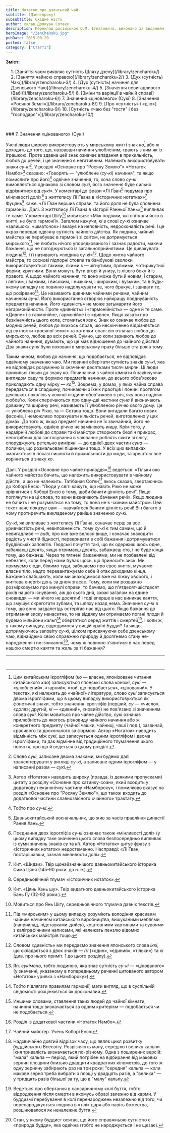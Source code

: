 ```yaml
---
title: Нотатки про дзенський чай
subtitle: (Дзентяроку)
subsubtitle: Східне місто
author: склав Дзякуан Сотаку
description: Переклад російською О.М. Ігнатовича, виконано за виданням «Тядо котен дзенсю» («Повна збірка класичних трактатів Шляху Чаю»)
heroImage: "/ZenChaRoku.jpg"
pubDate: 2015-08-20
posted: false
category: ["Статті"]
---
```


**Зміст:**
<section style="padding-left: 1rem;">
1. [Заняття чаєм виявляє сутність Шляху дзену](/library/zencharoku/)
2. [Заняття чайною справою](/library/zencharoku-2/)
3. [Дух (сутність) Чаю](/library/zencharoku-3/)
4. [Дух (сутність) начиння для Дзенського Чаю](/library/zencharoku-4/)
5. [Значення невигадливого (Вабі)](/library/zencharoku-5/)
6. [Зміни та варіяції в чайній справі](/library/zencharoku-6/)
7. Значення «цінованого» (Сукі)
8. [Значення «Росяної Землі»](/library/zencharoku-8/)
9. [Про «сутність» і «дію»](/library/zencharoku-9/)
10. [Сутність «чаю без "гостя" і без "господаря"»](/library/zencharoku-10/)
</section>

<p>&nbsp;</p>
### 7. Значення «цінованого» (Сукі)

Учені люди широко використовують у мирському житті знак _ко_[^1] або ж доходять до того, що, назвавши начиння улюбленим, грають з ним як із іграшкою. Проте здавна цей знак означає впадання в прихильність, любов до речей, і це значення є негативним. Належить використовувати знаки _су-кі_[^2]. У розділі «Основне про "Росяну Землю"» «Нотаток Намбо»[^3] сказано: «Говорять — "улюблене (_су-кі_) начиння", та якщо помислити про його[^4] одвічне значення, то, хоча слово _су-кі_ вимовляється однаково зі словом _сукі_, його значення буде сильно відрізнятися від _сукі_». У коментарі до фрази «Лі Ґван[^5] подумав про мінливості долі»[^6] з життєпису Лі Ґвана в «Історичних нотатках»[^7] Фуцянь[^8] каже: «Лі Ґван вершив справи, та його доля не була сповнена гармонії». Далі. З життєпису Лі Ґвана в «Історії Ранньої Хань»[^9] випливає те саме. У коментарі Шіґу[^10] мовиться: «Між подіями, які спіткали його в житті, не було гармонії». Загалом кажучи, _кі_ в слові _су-кі_ означає «залишок», «шматочок» і вказує на неповність, недосконалість речі. І це якраз передає одвічну сутність чайного дійства. Як людина, чайний майстер не перебуває в гармонії зі світом, не дотримується мирського[^11], не любить нічого упорядкованого і зазнає радости, маючи бажання, що не погоджуються із загальноприйнятими. Це дивакувата людина[^12], і її називають «людина су-кі»[^13]. Щодо житла чайного майстра, то соснові підпорні стовпи та бамбукові сволоки використовуються такими, якими є — зігнутими, прямими, чотирикутної форми, круглими. Вони можуть бути вгорі й унизу, із лівого боку й із правого. А щодо чайного начиння, то воно може бути й новим, і старим, і легким, і важким, і високим, і низьким, і широким, і вузьким, та в будь-якому випадку не повинно надолужувати те, чого бракує, і зшивати те, що розірвано[^14]. Це називають дивними чайними речами, чайним начинням _су-кі_. Його використання створює найкращу поєднуваність предметів начиння. Його «дивність» не може затьмарити його негармонійности. Проте «дивність» і «гармонійність» — одне й те саме. «Дивне» і є гармонійне, гармонійне і є «дивне». Якщо казати про безкінечність цього кола, стомиться язик. Знак _ко_ означає любов до модних речей, любов до якихось справ, що нескінченно відрізняється від сутности «росяної землі» та хатинки-соан: він означає любов до мирського, любов до всіх речей. Сумно, що коли зазнають любов до чайного начиння, думають, що це має відношення до чайного дійства! Два знаки _су-кі_ були поховані в мирському праху більше ста років тому.

Таким чином, любов до начиння, що подобається, не відповідає одвічному значенню чаю. Ми повинні оберігати сутність знаків _су-кі_, яка не відповідає розумінню їх значення десятками тисяч мирян. Ці люди прихильні тільки до знаку _ко_. Починаючи з чайної кімнати й закінчуючи виглядом саду та формою предметів начиння, до всього обов'язково прикладають одну мірку — _ко_[^15]. Зокрема, у домах, у яких чайна справа передається в спадщину, починаючи з їхніх праотців і понині протягом декількох поколінь у кожної людини обов'язково є річ, яку вона наділяє любов'ю. Коли сперечаються про одну-дві частини _суна_ й визначають довжину та ширину речі, називають її улюбленою річчю свого дому. Це — улюблена річ Рікю, та — Сотана тощо. Вони вигадали багато нових фасонів, і неможливо порахувати кількість речей, виготовлених у цих домах. До того ж, якщо предмет начиння не їх звичайний, його не використовують, однією річчю не замінюють иншу. Крім того, у надмірній любові до справи такі майстри створюють безліч прикрас, непотрібних для застосування в чаюванні: роблять скити зі снігу, споруджують ретельно виміряні — до однієї-двох частин _суна_ — полички, що розмальовані піщинками тощо. У всіх цих випадках змагаються в показі пишноти й прихильности до моди, та зрештою все коріниться в знаку _ко_.

Далі. У розділі «Основне про чайне приладдя»[^16] ведеться: «Тільки око чайного майстра бачить, що належить використовувати в чайному дійстві, а що не належить. Татібаная Соґен[^17] якось сказав, звертаючись до Коборі Енсю: "Люди у світі кажуть, що навіть Рікю не може зрівнятися з Коборі Енсю в тому, щоби бачити цінність речі". Якщо поглянути на ці слова, то вони визначають бачення речі». Якщо людина не бачить і не розуміється на тому, то вона не є чайним майстром. Цей текст наче показує вам — навчайтеся бачити цінність речі! Він багато в чому протиречить викладеному раніше значенню _су-кі_.

_Су-кі_, як випливає з життєпису Лі Ґвана, означає перш за все уривчастість речі, невиповненість, тому _су-кі_ є тим самим, що й невигадливе — _вабі_, про яке вже велося вище, і означає знаходити радість у чистій бідності, перекривати в собі бажання і дотримуватися буддійськіх заповітів. Людські почуття такі, що як одержиш щось одне, забажаєш десять, якщо отримаєш десять, забажаєш сто, і не буде кінця тому, що бажаєш. Через те тягнені бажаннями, ми не позбавлені від небезпек, коли перед нами буває щось, що приносить зиск. Ми прямуємо сюди, біжимо туди, забуваємо про своє життя, мучаємо власне тіло, надто перевантажуємо себе й отак доходимо кінця. Бажання слабшають, коли ми знаходимося вже на ліжку хворого, і життєва енергія день за днем згасає. Тому, коли ми розважно розмірковуємо про минулі справи, то бачимо, що п'ятдесят-шістдесят років нашого існування, аж до сього дня, схожі загалом на єдине сновиддя — ми нічого не досягли! І тоді вперше в нас виникає каяття, що змушує скреготати зубами, та шляху назад нема. Значення _су-кі_ в тому, що воно заздалегідь остерігає нас від цього. Якщо бажання до отримання зиску ненаситне, то на віддяку ми отримаємо погані плоди й будемо мільйони кальп[^18] обертатися серед життів і смертей[^19]. І коли ж, у такому випадку, відродимося у вищій країні Будди? Та якщо, дотримуючись заповіту _су-кі_, цілком присвячуючи себе дзенському чаю, віднайдемо свою справжню природу й досягнемо стану не-народження і не-зникання[^20], чому ж повинно з'явитися в нас перед нашою смертю каяття та жаль за ті бажання?

---


[^1]: Цим китайським ієрогліфом (_ко_ — власне, японізоване читання китайського _хао_) записуються японські слова _кономі_, _сукі_ — «улюблений», «гарний», «той, що подобається», «цінований». У текстах, які належать до «чайної» літератури, слово _сукі_ записується двома ієрогліфами, що в цьому випадку використовуються як фонетичні знаки, тобто значення ієрогліфів (перший, _су_ — «число», «доля»; другий, _кі_ — «дивний», «новий») не пов'язано зі значенням слова _сукі_. Коли мовиться про чайне дійство, _сукі_ означає прилюбність до якогось різновиду чайного начиння або ж конкретного предмету (чайної чашки, чайниці, чаші і под.), зазвичай, красивого та досконалого за формою. Автор «Нотаток» наводить відмінність між _сукі_, що записується одним ієрогліфом і двома ієрогліфами, та дає відмінне від традиційного тлумачення цього поняття, про що й ведеться в цьому розділі.

[^2]: Слово _сукі_, записане двома знаками, ми будемо далі транслітерувати у вигляді _су-кі_, а записане одним ієрогліфом — у написанні разом — _сукі_.

[^3]: Автор «Нотаток» наводить широку (правда, із деякими пропусками) цитату з розділу «Основне про хатинку-соан», який входить у додаткову неканонічну частину «Намбороку», і помилково вказує на розділ «Основне про "Росяну Землю"», що також входить до додаткової частини славнозвісного «чайного» трактату.

[^4]: Тобто про _су-кі_.

[^5]: Давньокитайський воєначальник, що жив за часів правління династії Рання Хань.

[^6]: Поєднання двох ієрогліфів _су-кі_ означає також «мінливості долі» (у цьому випадку таке значення цього слова безпосередньо випливає із суми значень знаків _су_ та _кі_). Автор «Нотаток» цитує фразу з «Історичних нотаток» недостеменно. Насправді: «Лі Ґван, постарішавши, зазнав мінливости долі».

[^7]: Кит. «Шидзи». Твір щонайзначнішого давньокитайського історика Сима Цяня (145-90 роки. до н. е.).

[^8]: Середньовічний тлумач «Історичних нотаток».

[^9]: Кит. «Цянь Хань шу». Твір видатного давньокитайського історика Бань Ґу (32-92 роки.).

[^10]: Мовиться про Янь Шіґу, середньовічного тлумача давніх текстів.

[^11]: Під «мирським» у цьому випадку розуміють володіння красивим чайним начинням китайського виробництва, вишуканими меблями (наприклад, підставками-_дайсу_), коштовними картинами та сувоями з каліграфічними написами, які належать пензлю відомих китайських майстрів тощо.

[^12]: Словом «дивність» ми передаємо значення японського слова _іккі_, що складається з двох знаків — _іті_ («один», «єдиний», «тільки») та _кі_ (див. про нього приміт. 1 до цього розділу).

[^13]: Яп. _сукімоно_, тобто людиною, яка знає сутність _су-кі_ — «цінованого» (у значенні, указаному в попередньому реченні цитованого автором «Нотаток» уривка з «Намбороку»).

[^14]: Тобто підлягати правилам гармонії, мати вигляд, що в суспільній свідомості розцінюється як досконалий.

[^15]: Иншими словами, ставлення таких людей до чайної кімнати, начиння тощо визначається за одним критерієм — подобається чи не подобається.

[^16]: Розділ із додаткової частини «Нотаток Намбо».

[^17]: Чайний майстер. Учень Коборі Енсю

[^18]: Надзвичайно довгий відрізок часу, що являє цикл розвитку буддійського Всесвіту. Розрізняють малу, середню і велику кальпи. Їхня тривалість визначається по-різному. Одна з поширених версій: "мала" кальпа — період, який потрібен на відбирання від макових зернин площини близько двадцяти квадратних кілометрів, до того ж одну зернину забирають раз на три роки; "середня" кальпа — коли макове зерня треба вибрати з площі у двадцять разів, а "велика" — у тридцять разів більшої за ту, що в "малу" кальпу.

[^19]: Ведеться про обертання в сансаричному колі буття, тобто відродження після смерти в якомусь образі залежно від карми. У буддизмі перебування в колі перенароджень незалежно від того, чи перенароджується людина в «тілі» царя або навіть божества, розцінювалося як неналежне буття.

[^20]: Стан, у якому буддист осягає, що його справжньою сутністю є «природа будди», яка одвічна (тобто не народжується і не щезає).

<p>&nbsp;</p>